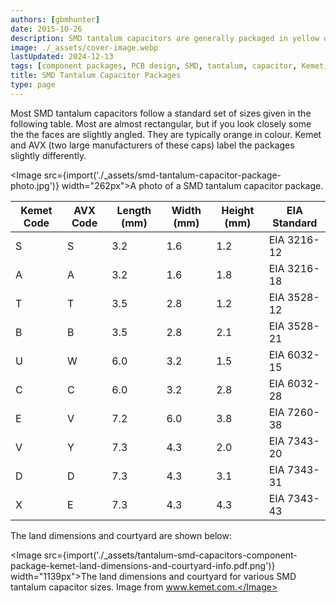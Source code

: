 ```yaml
---
authors: [gbmhunter]
date: 2015-10-26
description: SMD tantalum capacitors are generally packaged in yellow or orange rectangular packages with two leads.
image: ./_assets/cover-image.webp
lastUpdated: 2024-12-13
tags: [component packages, PCB design, SMD, tantalum, capacitor, Kemet, AVX, EIA]
title: SMD Tantalum Capacitor Packages
type: page
---
```


Most SMD tantalum capacitors follow a standard set of sizes given in the following table. Most are almost rectangular, but if you look closely some the the faces are slightly angled. They are typically orange in colour. Kemet and AVX (two large manufacturers of these caps) label the packages slightly differently.

<Image src={import('./_assets/smd-tantalum-capacitor-package-photo.jpg')} width="262px">A photo of a SMD tantalum capacitor package.</Image>

<table>
  <thead>
    <tr>
      <th>Kemet Code</th>
      <th>AVX Code</th>
      <th>Length (mm)</th>
      <th>Width (mm)</th>
      <th>Height (mm)</th>
      <th>EIA Standard</th>
    </tr>
  </thead>
  <tbody>
  <tr >
<td >S</td>
<td >S</td>
<td >3.2</td>
<td >1.6</td>
<td >1.2</td>
<td >EIA 3216-12</td>
</tr><tr >
<td >A</td>
<td >A</td>
<td >3.2</td>
<td >1.6</td>
<td >1.8</td>
<td >EIA 3216-18</td>
</tr><tr >
<td >T</td>
<td >T</td>
<td >3.5</td>
<td >2.8</td>
<td >1.2</td>
<td >EIA 3528-12</td>
</tr><tr >
<td >B</td>
<td >B</td>
<td >3.5</td>
<td >2.8</td>
<td >2.1</td>
<td >EIA 3528-21</td>
</tr><tr >
<td >U</td>
<td >W</td>
<td >6.0</td>
<td >3.2</td>
<td >1.5</td>
<td >EIA 6032-15</td>
</tr><tr >
<td >C</td>
<td >C</td>
<td >6.0</td>
<td >3.2</td>
<td >2.8</td>
<td >EIA 6032-28</td>
</tr><tr >
<td >E</td>
<td >V</td>
<td >7.2</td>
<td >6.0</td>
<td >3.8</td>
<td >EIA 7260-38</td>
</tr><tr >
<td >V</td>
<td >Y</td>
<td >7.3</td>
<td >4.3</td>
<td >2.0</td>
<td >EIA 7343-20</td>
</tr><tr >
<td >D</td>
<td >D</td>
<td >7.3</td>
<td >4.3</td>
<td >3.1</td>
<td >EIA 7343-31</td>
</tr><tr >
<td >X</td>
<td >E</td>
<td >7.3</td>
<td >4.3</td>
<td >4.3</td>
<td >EIA 7343-43</td>
</tr>
</tbody>
</table>

The land dimensions and courtyard are shown below:

<Image src={import('./_assets/tantalum-smd-capacitors-component-package-kemet-land-dimensions-and-courtyard-info.pdf.png')} width="1139px">The land dimensions and courtyard for various SMD tantalum capacitor sizes. Image from www.kemet.com.</Image>

